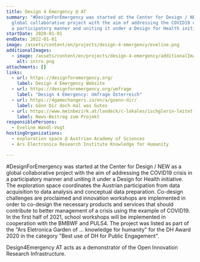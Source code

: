```yaml
---
title: Design 4 Emergency @ AT
summary: "#DesignForEmergency was started at the Center for Design / NEW as a
  global collaborative project with the aim of addressing the COVID19 crisis in
  a participatory manner and uniting it under a Design for Health initiative."
startDate: 2020-01-01
endDate: 2022-01-01
image: /assets/content/en/projects/design-4-emergency/eveline.png
additionalImages:
  - image: /assets/content/en/projects/design-4-emergency/additionalImages/intro.png
    alt: intro.png
attachments: []
links:
  - url: https://designforemergency.org/
    label: Design 4 Emergency Website
  - url: https://designforemergency.org/umfrage
    label: "Design 4 Emergency: Umfrage Österreich"
  - url: https://4gamechangers.io/en/a/goenn-dir/
    label: Gönn Dir doch mal was Gutes
  - url: https://www.meinbezirk.at/landeck/c-lokales/ischglerin-leitet-oesterreich-teilnahme-an-internationalem-corona-forschungsprojekt_a4400145
    label: News-Beitrag zum Projekt
responsiblePersons:
  - Eveline Wandl-Vogt
hostingOrganizations:
  - exploration space @ Austrian Academy of Sciences
  - Ars Electronica Research Institute Knowledge for Humanity

---
```

#DesignForEmergency was started at the Center for Design / NEW as a global collaborative project with the aim of addressing the COVID19 crisis in a participatory manner and uniting it under a Design for Health initiative. The exploration space coordinates the Austrian participation from data acquisition to data analysis and conceptual data preparation. Co-design challenges are proclaimed and innovation workshops are implemented in order to co-design the necessary products and services that should contribute to better management of a crisis using the example of COVID19. In the first half of 2021, school workshops will be implemented in cooperation with the BMBWF and PULS4. The project was listed as part of the "Ars Eletronica Garden of ... knowledge for humanity" for the DH Award 2020 in the category "Best use of DH for Public Engagement".

Design4Emergency AT acts as a demonstrator of the Open Innovation Research Infrastructure.
